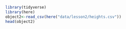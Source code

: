 ``` r
library(tidyverse)
library(here)
object2<-read_csv(here("data/lesson2/heights.csv"))
head(object2)
```
